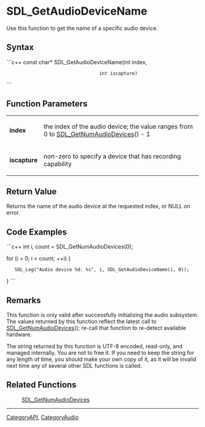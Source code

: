 <!-- pragma section-numbers off -->
<!-- pragma camelcase off -->

= SDL_GetAudioDeviceName =
Use this function to get the name of a specific audio device.


== Syntax ==
```c++
const char* SDL_GetAudioDeviceName(int index,
                                   int iscapture)
```

== Function Parameters ==
{|
|'''index'''
|the index of the audio device; the value ranges from 0 to [[SDL_GetNumAudioDevices]]() - 1
|-
|'''iscapture'''
|non-zero to specify a device that has recording capability
|}

== Return Value ==
Returns the name of the audio device at the requested index, or NULL on error.

== Code Examples ==
```c++
int i, count = SDL_GetNumAudioDevices(0);

for (i = 0; i < count; ++i) {
    SDL_Log("Audio device %d: %s", i, SDL_GetAudioDeviceName(i, 0));
}
```

== Remarks ==
This function is only valid after successfully initializing the audio subsystem.
The values returned by this function reflect the latest call to [[SDL_GetNumAudioDevices]](); re-call that function to re-detect available hardware.

The string returned by this function is UTF-8 encoded, read-only, and managed internally. You are not to free it. If you need to keep the string for any length of time, you should make your own copy of it, as it will be invalid next time any of several other SDL functions is called.

== Related Functions ==
:[[SDL_GetNumAudioDevices]]

----
[[CategoryAPI]], [[CategoryAudio]]
